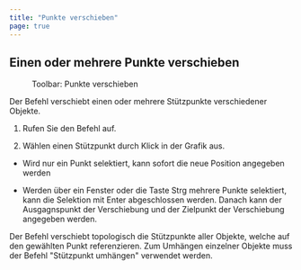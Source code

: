 ```yaml
---
title: "Punkte verschieben"
page: true
---
```

## Einen oder mehrere Punkte verschieben
 <Menu>Toolbar: Punkte verschieben</Menu> 

Der Befehl verschiebt einen oder mehrere St&#252;tzpunkte verschiedener Objekte.


1. Rufen Sie den Befehl auf.

2. W&#228;hlen einen St&#252;tzpunkt durch Klick in der Grafik aus.

- Wird nur ein Punkt selektiert, kann sofort die neue Position angegeben werden

- Werden &#252;ber ein Fenster oder die Taste <Border>Strg</Border>  mehrere Punkte selektiert, kann die Selektion mit <Border>Enter</Border>  abgeschlossen werden. Danach kann der Ausgagnspunkt der Verschiebung und der Zielpunkt der Verschiebung angegeben werden.






<Success>
Der Befehl verschiebt topologisch die St&#252;tzpunkte aller Objekte, welche auf den gew&#228;hlten Punkt referenzieren. Zum Umh&#228;ngen einzelner Objekte muss der Befehl &quot;St&#252;tzpunkt umh&#228;ngen&quot; verwendet werden.
</Success>

